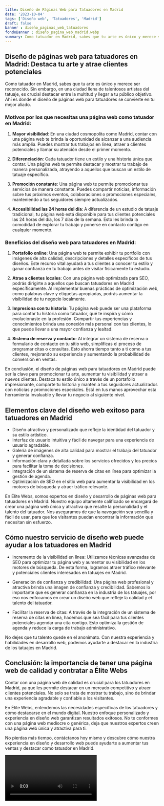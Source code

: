 ```yaml
---
title: Diseño de Páginas Web para Tatuadores en Madrid
date: '2023-10-04'
tags: ['Diseño web', 'Tatuadores', 'Madrid']
draft: false
banner : diseño_paginas_web_tatuadores
fondoBanner : diseño_pagina_web_madrid.webp
summary: Como tatuador en Madrid, sabes que tu arte es único y merece ser reconocido. Sin embargo, en una ciudad llena de talentosos artistas del tatuaje, es crucial destacar entre la multitud y llegar a tu público objetivo. Ahí es donde el diseño de páginas web para tatuadores se convierte en tu mejor aliado.
---
```


## Diseño de páginas web para tatuadores en Madrid: Destaca tu arte y atrae clientes potenciales

Como tatuador en Madrid, sabes que tu arte es único y merece ser reconocido. Sin embargo, en una ciudad llena de talentosos artistas del tatuaje, es crucial destacar entre la multitud y llegar a tu público objetivo. Ahí es donde el diseño de páginas web para tatuadores se convierte en tu mejor aliado.

### Motivos por los que necesitas una página web como tatuador en Madrid:

1. **Mayor visibilidad**: En una ciudad cosmopolita como Madrid, contar con una página web te brinda la oportunidad de alcanzar a una audiencia más amplia. Puedes mostrar tus trabajos en línea, atraer a clientes potenciales y llamar su atención desde el primer momento.

2. **Diferenciación**: Cada tatuador tiene un estilo y una historia única que contar. Una página web te permite destacar y mostrar tu trabajo de manera personalizada, atrayendo a aquellos que buscan un estilo de tatuaje específico.

3. **Promoción constante**: Una página web te permite promocionar tus servicios de manera constante. Puedes compartir noticias, información sobre tus próximos eventos, colaboraciones o promociones especiales, manteniendo a tus seguidores siempre actualizados.

4. **Accesibilidad las 24 horas del día**: A diferencia de un estudio de tatuaje tradicional, tu página web está disponible para tus clientes potenciales las 24 horas del día, los 7 días de la semana. Esto les brinda la comodidad de explorar tu trabajo y ponerse en contacto contigo en cualquier momento.

### Beneficios del diseño web para tatuadores en Madrid:

1. **Portafolio online**: Una página web te permite exhibir tu portfolio con imágenes de alta calidad, descripciones y detalles específicos de tus diseños. Este recurso vital ayudará a tus clientes a conocer tu estilo y ganar confianza en tu trabajo antes de visitar físicamente tu estudio.

2. **Atrae a clientes locales**: Con una página web optimizada para SEO, podrás dirigirte a aquellos que buscan tatuadores en Madrid específicamente. Al implementar buenas prácticas de optimización web, como palabras clave y etiquetas apropiadas, podrás aumentar la visibilidad de tu negocio localmente.

3. **Impresiona con tu historia**: Tu página web puede ser una plataforma para contar tu historia como tatuador, qué te inspira y cómo evolucionaste en la profesión. Compartir tus experiencias y conocimientos brinda una conexión más personal con tus clientes, lo que puede llevar a una mayor confianza y lealtad.

4. **Sistema de reserva y contacto**: Al integrar un sistema de reserva o formulario de contacto en tu sitio web, simplificas el proceso de programar citas o consultas. Esto ahorra tiempo tanto a ti como a tus clientes, mejorando su experiencia y aumentando la probabilidad de conversión en ventas.

En conclusión, el diseño de páginas web para tatuadores en Madrid puede ser la clave para promocionar tu arte, aumentar tu visibilidad y atraer a nuevos clientes. Destaca tu estilo único a través de un portafolio impresionante, comparte tu historia y mantén a tus seguidores actualizados con noticias y promociones especiales. Está en tus manos aprovechar esta herramienta invaluable y llevar tu negocio al siguiente nivel.

<GifSeo />

<Cta />

## Elementos clave del diseño web exitoso para tatuadores en Madrid

- Diseño atractivo y personalizado que refleje la identidad del tatuador y su estilo artístico.
- Interfaz de usuario intuitiva y fácil de navegar para una experiencia de usuario agradable.
- Galería de imágenes de alta calidad para mostrar el trabajo del tatuador y generar confianza.
- Información clara y detallada sobre los servicios ofrecidos y los precios para facilitar la toma de decisiones.
- Integración de un sistema de reserva de citas en línea para optimizar la gestión de agenda.
- Optimización de SEO en el sitio web para aumentar la visibilidad en los motores de búsqueda y atraer tráfico relevante.

En Élite Webs, somos expertos en diseño y desarrollo de páginas web para tatuadores en Madrid. Nuestro equipo altamente calificado se encargará de crear una página web única y atractiva que resalte la personalidad y el talento del tatuador. Nos aseguramos de que la navegación sea sencilla y fácil de usar, para que los visitantes puedan encontrar la información que necesitan sin esfuerzo.

## Cómo nuestro servicio de diseño web puede ayudar a los tatuadores en Madrid

- Incremento de la visibilidad en línea: Utilizamos técnicas avanzadas de SEO para optimizar tu página web y aumentar su visibilidad en los motores de búsqueda. De esta forma, logramos atraer tráfico relevante y potenciales clientes interesados en tatuajes en Madrid.

- Generación de confianza y credibilidad: Una página web profesional y atractiva brinda una imagen de confianza y credibilidad. Sabemos lo importante que es generar confianza en la industria de los tatuajes, por eso nos enfocamos en crear un diseño web que refleje la calidad y el talento del tatuador.

- Facilitar la reserva de citas: A través de la integración de un sistema de reserva de citas en línea, hacemos que sea fácil para tus clientes potenciales agendar una cita contigo. Esto optimiza la gestión de agenda y reduce la carga de trabajo administrativo.

No dejes que tu talento quede en el anonimato. Con nuestra experiencia y habilidades en desarrollo web, podemos ayudarte a destacar en la industria de los tatuajes en Madrid.

## Conclusión: la importancia de tener una página web de calidad y contratar a Élite Webs

Contar con una página web de calidad es crucial para los tatuadores en Madrid, ya que les permite destacar en un mercado competitivo y atraer clientes potenciales. No solo se trata de mostrar tu trabajo, sino de brindar una experiencia agradable y confiable a los visitantes.

En Élite Webs, entendemos las necesidades específicas de los tatuadores y cómo destacarse en el mundo digital. Nuestro enfoque personalizado y experiencia en diseño web garantizan resultados exitosos. No te conformes con una página web mediocre o genérica, deja que nuestros expertos creen una página web única y atractiva para ti.

No pierdas más tiempo, contáctanos hoy mismo y descubre cómo nuestra experiencia en diseño y desarrollo web puede ayudarte a aumentar tus ventas y destacar como tatuador en Madrid.

<Video />

<CtaBot job='Tatuadores' city='Madrid'/>

<Gmaps query='Madrid+españa+maps' />